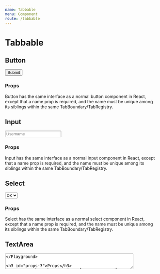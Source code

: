 ```yaml
---
name: Tabbable
menu: Component
route: /tabbable
---
```


# Tabbable


## Button

<Playground>
    <Button name="submit">Submit</Button>
</Playground>

### Props

Button has the same interface as a normal button component in React,
except that a name prop is required, and the name must be unique among
its siblings within the same TabBoundary/TabRegistry.

## Input

<Playground>
    <Input autocomplete="off" name="username" placeholder="Username" />
</Playground>

### Props

Input has the same interface as a normal input component in React,
except that a name prop is required, and the name must be unique among
its siblings within the same TabBoundary/TabRegistry.

## Select

<Playground>
    <Select name="countryCode">
        <option value="DK">DK</option>
        <option value="US">US</option>
    </Select>
</Playground>

### Props

Select has the same interface as a normal select component in React,
except that a name prop is required, and the name must be unique among
its siblings within the same TabBoundary/TabRegistry.

## TextArea

<Playground>
    <TextArea name="description" placeholder="A long description of something important..." rows="3" cols="50" />
</Playground>

### Props

TextArea has the same interface as a normal textarea component in React,
except that a name prop is required, and the name must be unique among
its siblings within the same TabBoundary/TabRegistry.

<Props of={TextArea} />
